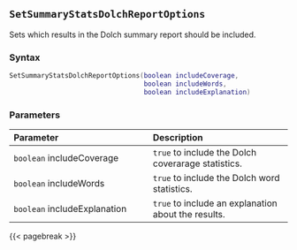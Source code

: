 ## `SetSummaryStatsDolchReportOptions`

Sets which results in the Dolch summary report should be included.

### Syntax {-}

``` .lua
SetSummaryStatsDolchReportOptions(boolean includeCoverage,
                                  boolean includeWords,
                                  boolean includeExplanation)
```

### Parameters {-}

**Parameter** | **Description**
| :-- | :-- |
|`boolean` includeCoverage | `true` to include the Dolch coverarage statistics. | 
|`boolean` includeWords | `true` to include the Dolch word statistics. | 
|`boolean` includeExplanation | `true` to include an explanation about the results. |

{{< pagebreak >}}